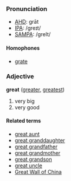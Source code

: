 ===Pronunciation===
*[[w:AHD|AHD]]: grāt
*[[w:IPA|IPA]]: /greɪt/
*[[w:SAMPA|SAMPA]]: /greIt/
====Homophones====
*[[grate]]

===Adjective===
'''great''' ([[greater]], [[greatest]])

# very big
# very good

====Related terms====
*[[great aunt]]
*[[great granddaughter]]
*[[great grandfather]]
*[[great grandmother]]
*[[great grandson]]
*[[great uncle]]
*[[Great Wall of China]]